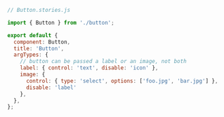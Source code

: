 ```js
// Button.stories.js

import { Button } from './button';

export default {
  component: Button,
  title: 'Button',
  argTypes: {
    // button can be passed a label or an image, not both
    label: { control: 'text', disable: 'icon' },
    image: {
      control: { type: 'select', options: ['foo.jpg', 'bar.jpg'] },
      disable: 'label'
    },
  },
};
```
